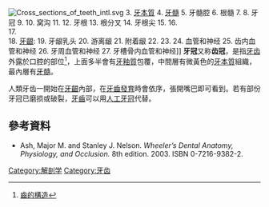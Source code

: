 {{Infobox anatomy
| Name        = Crown
| Latin       = corona dentis
| GraySubject =
| GrayPage    =
| Image       = Cross sections of teeth labels.png
| Caption     = 1的部分即为齿冠
| Image2      =
| Caption2    =
| Precursor   =
| System      =
| Artery      =
| Vein        =
| Nerve       =
| Lymph       =
| MeshName    =
| MeshNumber  =
| Code        =
}}
[[File:Cross_sections_of_teeth_intl.svg|thumb]] 3. [[牙本質|牙本質]] 4. [[牙髓|牙髓]]
5. 牙髓腔
6. 根髓
7. {{le|牙骨质|Cementum}}
8. 牙冠
9. {{le|牙尖|Cusp_(anatomy)}}
10. 窝沟
11. {{le|牙骨质交界处|Cementoenamel junction}}
12. 牙根
13. 根分叉
14. 牙根尖
15. {{le|根尖孔|Apical foramen}}
16. {{le|牙龈沟|Gingival sulcus}} <br/>
17. {{le|牙周|Periodontium}} <br/>
18. [[牙齦|牙齦]]:
19. 牙龈乳头
20. 游离龈
21. 附着龈
22. {{le|牙周膜|Periodontal ligament}}
23. {{le|牙槽骨|Alveolar bone}}
24. 血管和神经
25. 齿内血管和神经
26. 牙周血管和神经
27. 牙槽骨内血管和神经]]
{{medical}}
'''牙冠'''又称'''齿冠'''，是指[[牙齿|牙齿]]外露於口腔的部位<ref>[http://www.mles.ylc.edu.tw/~15/%E5%8F%A3%E8%85%94%E4%BF%9D%E5%81%A5%E5%AE%A4.htm 齒的構造]</ref>，上面多半會有[[牙釉質|牙釉質]]包覆，中間層有微黃色的[[牙本質|牙本質]]組織，最內層有[[牙髓|牙髓]]。

人類牙齿一開始在[[牙齦|牙齦]]內部，在[[牙齒發育|牙齒發育]]時會依序{{le|牙齒萌出|Tooth eruption|萌出}}，張開嘴巴即可看到。若有部份牙冠已磨损或破裂，[[牙齒|牙齒]]可以用[[牙冠_(修复体)|人工牙冠]]代替。

==參考資料==
{{reflist|30em}}
*Ash, Major M. and Stanley J. Nelson. ''Wheeler’s Dental Anatomy, Physiology, and Occlusion.'' 8th edition. 2003.  ISBN 0-7216-9382-2.

{{解剖學小作品}}
[[Category:解剖学|Category:解剖学]]
[[Category:牙齿|Category:牙齿]]